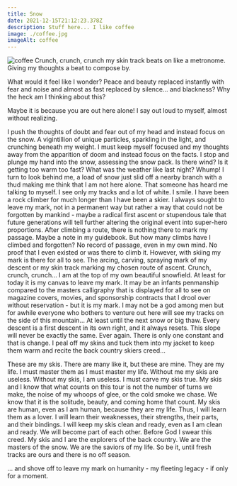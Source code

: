 ```yaml
---
title: Snow
date: 2021-12-15T21:12:23.378Z
description: Stuff here... I like coffee
image: ./coffee.jpg
imageAlt: coffee
---
```


![coffee](coffee.jpg)
Crunch, crunch, crunch my skin track beats on like a metronome. Giving my thoughts a beat to compose by.

What would it feel like I wonder? Peace and beauty replaced instantly with fear and noise and almost as fast replaced by silence… and blackness? Why the heck am I thinking about this?

Maybe it is because you are out here alone! I say out loud to myself, almost without realizing.

I push the thoughts of doubt and fear out of my head and instead focus on the snow. A vigintillion of unique particles, sparkling in the light, and crunching beneath my weight. I must keep myself focused and my thoughts away from the apparition of doom and instead focus on the facts. I stop and plunge my hand into the snow, assessing the snow pack. Is there wind? Is it getting too warm too fast? What was the weather like last night? Whump! I turn to look behind me, a load of snow just slid off a nearby branch with a thud making me think that I am not here alone. That someone has heard me talking to myself. I see only my tracks and a lot of white. I smile. I have been a rock climber for much longer than I have been a skier. I always sought to leave my mark, not in a permanent way but rather a way that could not be forgotten by mankind - maybe a radical first ascent or stupendous tale that future generations will tell further altering the original event into super-hero proportions. After climbing a route, there is nothing there to mark my passage. Maybe a note in my guidebook. But how many climbs have I climbed and forgotten? No record of passage, even in my own mind. No proof that I even existed or was there to climb it. However, with skiing my mark is there for all to see. The arcing, carving, spraying mark of my descent or my skin track marking my chosen route of ascent. Crunch, crunch, crunch… I am at the top of my own beautiful snowfield. At least for today it is my canvas to leave my mark. It may be an infants penmanship compared to the masters calligraphy that is displayed for all to see on magazine covers, movies, and sponsorship contracts that I drool over without reservation - but it is my mark. I may not be a god among men but for awhile everyone who bothers to venture out here will see my tracks on the side of this mountain… At least until the next snow or big thaw. Every descent is a first descent in its own right, and it always resets. This slope will never be exactly the same. Ever again. There is only one constant and that is change. I peal off my skins and tuck them into my jacket to keep them warm and recite the back country skiers creed…

These are my skis. There are many like it, but these are mine. They are my life. I must master them as I must master my life. Without me my skis are useless. Without my skis, I am useless.
I must carve my skis true. My skis and I know that what counts on this tour is not the number of turns we make, the noise of my whoops of glee, or the cold smoke we chase. We know that it is the solitude, beauty, and coming home that count.
My skis are human, even as I am human, because they are my life. Thus, I will learn them as a lover. I will learn their weaknesses, their strengths, their parts, and their bindings. I will keep my skis clean and ready, even as I am clean and ready. We will become part of each other.
Before God I swear this creed. My skis and I are the explorers of the back country. We are the masters of the snow. We are the saviors of my life.
So be it, until fresh tracks are ours and there is no off season.

… and shove off to leave my mark on humanity - my fleeting legacy - if only for a moment.
